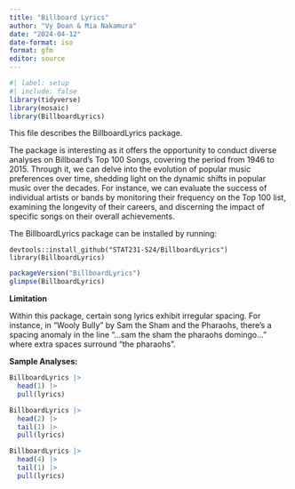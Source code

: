 ```yaml
---
title: "Billboard Lyrics"
author: "Vy Doan & Mia Nakamura"
date: "2024-04-12"
date-format: iso
format: gfm
editor: source
---
```


```r
#| label: setup
#| include: false
library(tidyverse)
library(mosaic)
library(BillboardLyrics)
```

This file describes the BillboardLyrics package.

The package is interesting as it offers the opportunity to conduct diverse analyses on Billboard's Top 100 Songs, covering the period from 1946 to 2015. Through it, we can delve into the evolution of popular music preferences over time, shedding light on the dynamic shifts in popular music over the decades. For instance, we can evaluate the success of individual artists or bands by monitoring their frequency on the Top 100 list, examining the longevity of their careers, and discerning the impact of specific songs on their overall achievements.

The BillboardLyrics package can be installed by running:

```
devtools::install_github("STAT231-S24/BillboardLyrics")
library(BillboardLyrics)
```

```r
packageVersion("BillboardLyrics")
glimpse(BillboardLyrics)
```

**Limitation**

Within this package, certain song lyrics exhibit irregular spacing. For instance, in "Wooly Bully" by Sam the Sham and the Pharaohs, there's a spacing anomaly in the line "...sam the sham the pharaohs domingo..." where extra spaces surround "the pharaohs".

**Sample Analyses:**

```r
BillboardLyrics |>
  head(1) |>
  pull(lyrics)
```

```r
BillboardLyrics |>
  head(2) |>
  tail(1) |>
  pull(lyrics)
```

```r
BillboardLyrics |>
  head(4) |>
  tail(1) |>
  pull(lyrics)
```
